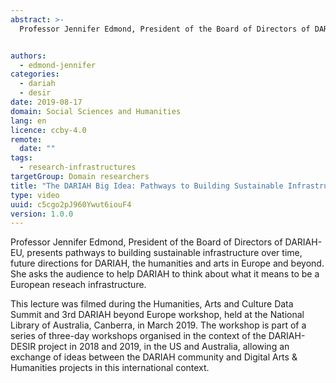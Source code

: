```yaml
---
abstract: >-
  Professor Jennifer Edmond, President of the Board of Directors of DARIAH-EU, presents pathways to building sustainable infrastructure over time, future directions for DARIAH, the humanities and arts in Europe and beyond. She asks the audience to help DARIAH to think about what it means to be a European reseach infrastructure.


authors:
  - edmond-jennifer
categories:
  - dariah
  - desir
date: 2019-08-17
domain: Social Sciences and Humanities
lang: en
licence: ccby-4.0
remote:
  date: ""
tags:
  - research-infrastructures
targetGroup: Domain researchers
title: "The DARIAH Big Idea: Pathways to Building Sustainable Infrastructure Over Time"
type: video
uuid: c5cgo2pJ960Ywut6iouF4
version: 1.0.0
---
```


Professor Jennifer Edmond, President of the Board of Directors of DARIAH-EU, presents pathways to building sustainable infrastructure over time, future directions for DARIAH, the humanities and arts in Europe and beyond. She asks the audience to help DARIAH to think about what it means to be a European reseach infrastructure.

This lecture was filmed during the Humanities, Arts and Culture Data Summit and 3rd DARIAH beyond Europe workshop, held at the National Library of Australia, Canberra, in March 2019. The workshop is part of a series of three-day workshops organised in the context of the DARIAH-DESIR project in 2018 and 2019, in the US and Australia, allowing an exchange of ideas between the DARIAH community and Digital Arts & Humanities projects in this international context.

<VideoCard title="The DARIAH Big Idea" subtitle="Pathways to Building Sustainable Infrastructure Over Time" id="GRd0lDpuNIA" image="images/jennifer-edmond.png" />
